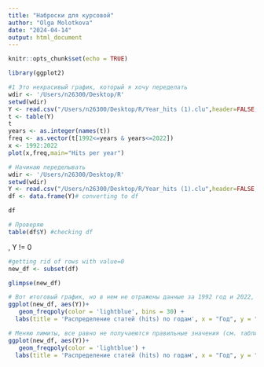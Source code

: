 ```yaml
---
title: "Наброски для курсовой"
author: "Olga Molotkova"
date: "2024-04-14"
output: html_document
---
```


```r
knitr::opts_chunk$set(echo = TRUE)
```


```r
library(ggplot2)
```

```r
#1 Это некрасивый график, который я хочу переделать
wdir <- '/Users/n26300/Desktop/R'
setwd(wdir)
Y <- read.csv("/Users/n26300/Desktop/R/Year_hits (1).clu",header=FALSE,skip=2)$V1
t <- table(Y)
t
years <- as.integer(names(t))
freq <- as.vector(t[1992<=years & years<=2022])
x <- 1992:2022
plot(x,freq,main="Hits per year")
```


```r
# Начинаю переделывать
wdir <- '/Users/n26300/Desktop/R'
setwd(wdir)
Y <- read.csv("/Users/n26300/Desktop/R/Year_hits (1).clu",header=FALSE, skip=1)$V1
df <- data.frame(Y)# converting to df
```

```r
df
```



```r
# Проверяю
table(df$Y) #checking df
```
, Y != 0
```r
#getting rid of rows with value=0
new_df <- subset(df) 
```

```r
glimpse(new_df)
```


```r
# Вот итоговый график, но в нем не отражены данные за 1992 год и 2022, а они мне нужны
ggplot(new_df, aes(Y))+
   geom_freqpoly(color = 'lightblue', bins = 30) +
  labs(title = 'Распределение статей (hits) по годам', x = "Год", y = "Кол-во, шт.")+  theme_light()+ scale_x_continuous(limits = c(1991, 2023), breaks = seq(1991,2023,2))
```




```r
# Меняю лимиты, все равно не получаеются правильные значения (см. таблицу)
ggplot(new_df, aes(Y))+
   geom_freqpoly(color = 'lightblue') +
  labs(title = 'Распределение статей (hits) по годам', x = "Год", y = "Кол-во, шт.")+  theme_light()+ scale_x_continuous(limits = c(1991, 2023), breaks = seq(1992,2022,2))
```

















